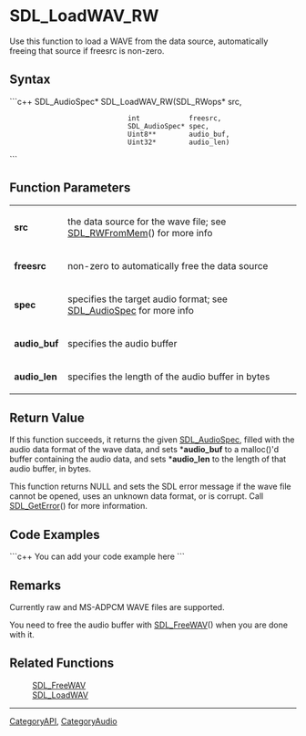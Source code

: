 <!-- pragma section-numbers off -->
<!-- pragma disable-camelcase -->

= SDL_LoadWAV_RW =
Use this function to load a WAVE from the data source, automatically freeing that source if freesrc is non-zero.


== Syntax ==
```c++
SDL_AudioSpec* SDL_LoadWAV_RW(SDL_RWops*     src,
                              int            freesrc,
                              SDL_AudioSpec* spec,
                              Uint8**        audio_buf,
                              Uint32*        audio_len)
```

== Function Parameters ==
{|
|'''src'''
|the data source for the wave file; see [[SDL_RWFromMem]]() for more info
|-
|'''freesrc'''
|non-zero to automatically free the data source
|-
|'''spec'''
|specifies the target audio format; see [[SDL_AudioSpec]] for more info
|-
|'''audio_buf'''
|specifies the audio buffer
|-
|'''audio_len'''
|specifies the length of the audio buffer in bytes
|}

== Return Value ==
If this function succeeds, it returns the given [[SDL_AudioSpec]], filled with the audio data format of the wave data, and sets *'''audio_buf''' to a malloc()'d buffer containing the audio data, and sets *'''audio_len''' to the length of that audio buffer, in bytes.  

This function returns NULL and sets the SDL error message if the wave file cannot be opened, uses an unknown data format, or is corrupt.  Call [[SDL_GetError]]() for more information.  

== Code Examples ==
```c++
You can add your code example here
```

== Remarks ==
Currently raw and MS-ADPCM WAVE files are supported.

You need to free the audio buffer with [[SDL_FreeWAV]]() when you are done with it.

== Related Functions ==
:[[SDL_FreeWAV]]
:[[SDL_LoadWAV]]

----
[[CategoryAPI]], [[CategoryAudio]]
